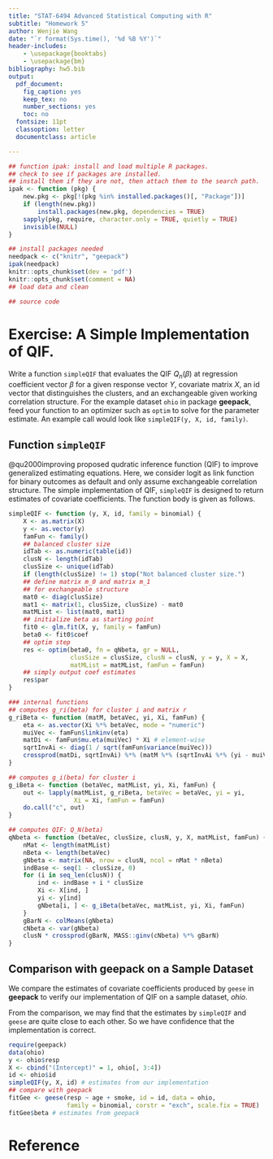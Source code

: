```yaml
---
title: "STAT-6494 Advanced Statistical Computing with R"
subtitle: "Homework 5"
author: Wenjie Wang
date: "`r format(Sys.time(), '%d %B %Y')`"
header-includes:
    - \usepackage{booktabs}
    - \usepackage{bm}
bibliography: hw5.bib
output:
  pdf_document:
    fig_caption: yes
    keep_tex: no
    number_sections: yes
    toc: no
  fontsize: 11pt
  classoption: letter
  documentclass: article

---
```


```r
## function ipak: install and load multiple R packages.
## check to see if packages are installed.
## install them if they are not, then attach them to the search path.
ipak <- function (pkg) {
    new.pkg <- pkg[!(pkg %in% installed.packages()[, "Package"])]
    if (length(new.pkg))
        install.packages(new.pkg, dependencies = TRUE)
    sapply(pkg, require, character.only = TRUE, quietly = TRUE)
    invisible(NULL)
}

## install packages needed
needpack <- c("knitr", "geepack")
ipak(needpack)
knitr::opts_chunk$set(dev = 'pdf')
knitr::opts_chunk$set(comment = NA)
## load data and clean

## source code

```


# Exercise: A Simple Implementation of QIF.

Write a function `simpleQIF` that evaluates the QIF $Q_n(\beta)$ at
regression coefficient vector $\beta$ for a given response vector $Y$,
covariate matrix $X$, an id vector that distinguishes the clusters,
and an exchangeable given working correlation structure.
For the example dataset `ohio`
in package **geepack**, feed your function to an optimizer such as `optim`
to solve for the parameter estimate.
An example call would look like `simpleQIF(y, X, id, family)`.

## Function `simpleQIF`

@qu2000improving proposed qudratic inference function (QIF) to
improve generalized estimating equations. Here, we consider
logit as link function for binary outcomes as default
and only assume exchangeable correlation structure.
The simple implementation of QIF, `simpleQIF` is designed to
return estimates of covariate coefficients.
The function body is given as follows.

```r
simpleQIF <- function (y, X, id, family = binomial) {
    X <- as.matrix(X)
    y <- as.vector(y)
    famFun <- family()
    ## balanced cluster size
    idTab <- as.numeric(table(id))
    clusN <- length(idTab)
    clusSize <- unique(idTab)
    if (length(clusSize) != 1) stop("Not balanced cluster size.")
    ## define matrix m_0 and matrix m_1
    ## for exchangeable structure
    mat0 <- diag(clusSize)
    mat1 <- matrix(1, clusSize, clusSize) - mat0
    matMList <- list(mat0, mat1)
    ## initialize beta as starting point
    fit0 <- glm.fit(X, y, family = famFun)
    beta0 <- fit0$coef
    ## optim step
    res <- optim(beta0, fn = qNbeta, gr = NULL,
                 clusSize = clusSize, clusN = clusN, y = y, X = X,
                 matMList = matMList, famFun = famFun)
    ## simply output coef estimates
    res$par
}

### internal functions
## computes g_ri(beta) for cluster i and matrix r
g_riBeta <- function (matM, betaVec, yi, Xi, famFun) {
    eta <- as.vector(Xi %*% betaVec, mode = "numeric")
    muiVec <- famFun$linkinv(eta)
    matDi <- famFun$mu.eta(muiVec) * Xi # element-wise
    sqrtInvAi <- diag(1 / sqrt(famFun$variance(muiVec)))
    crossprod(matDi, sqrtInvAi) %*% (matM %*% (sqrtInvAi %*% (yi - muiVec)))
}

## computes g_i(beta) for cluster i
g_iBeta <- function (betaVec, matMList, yi, Xi, famFun) {
    out <- lapply(matMList, g_riBeta, betaVec = betaVec, yi = yi,
                  Xi = Xi, famFun = famFun)
    do.call("c", out)
}

## computes QIF: Q_N(beta)
qNbeta <- function (betaVec, clusSize, clusN, y, X, matMList, famFun) {
    nMat <- length(matMList)
    nBeta <- length(betaVec)
    gNbeta <- matrix(NA, nrow = clusN, ncol = nMat * nBeta)
    indBase <- seq(1 - clusSize, 0)
    for (i in seq_len(clusN)) {
        ind <- indBase + i * clusSize
        Xi <- X[ind, ]
        yi <- y[ind]
        gNbeta[i, ] <- g_iBeta(betaVec, matMList, yi, Xi, famFun)
    }
    gBarN <- colMeans(gNbeta)
    cNbeta <- var(gNbeta)
    clusN * crossprod(gBarN, MASS::ginv(cNbeta) %*% gBarN)
}
```

## Comparison with **geepack** on a Sample Dataset

We compare the estimates of covariate coefficients produced by
`geese` in **geepack** to verify our implementation of QIF
on a sample dataset, *ohio*.

From the comparison, we may find that the estimates 
by `simpleQIF` and `geese` are quite close to each other.
So we have confidence that the implementation is correct.

```r
require(geepack)
data(ohio)
y <- ohio$resp
X <- cbind("(Intercept)" = 1, ohio[, 3:4])
id <- ohio$id
simpleQIF(y, X, id) # estimates from our implementation
## compare with geepack
fitGee <- geese(resp ~ age + smoke, id = id, data = ohio, 
                family = binomial, corstr = "exch", scale.fix = TRUE)
fitGee$beta # estimates from geepack
```


# Reference
